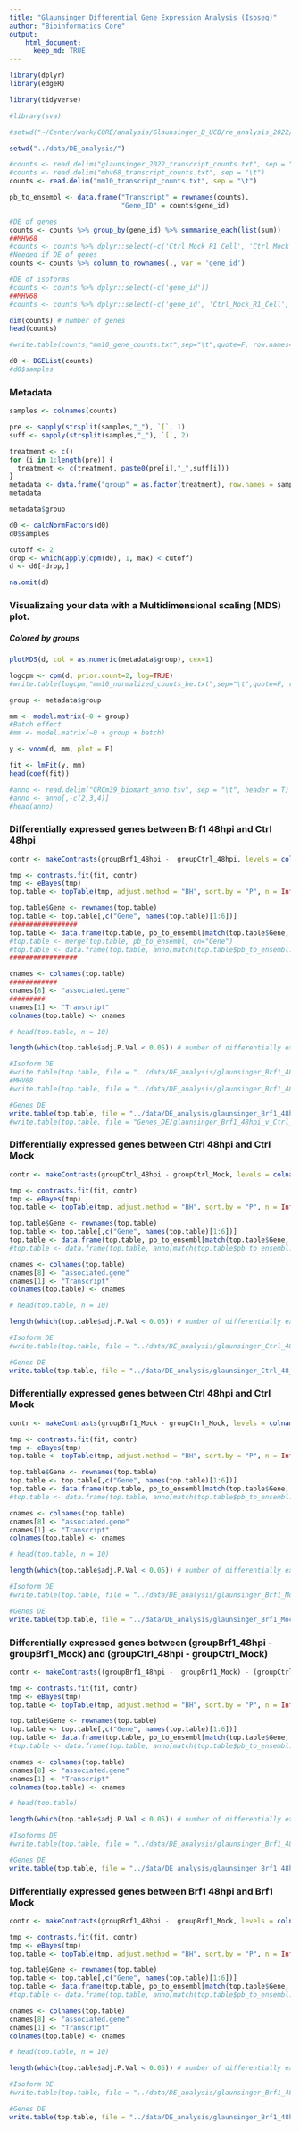 ```yaml
---
title: "Glaunsinger Differential Gene Expression Analysis (Isoseq)"
author: "Bioinformatics Core"
output:
    html_document:
      keep_md: TRUE
---
```


```r


library(dplyr)
library(edgeR)

library(tidyverse)

#library(sva)
```


```r
#setwd("~/Center/work/CORE/analysis/Glaunsinger_B_UCB/re_analysis_2022/") # set to your working directory

setwd("../data/DE_analysis/")

#counts <- read.delim("glaunsinger_2022_transcript_counts.txt", sep = "\t")
#counts <- read.delim("mhv68_transcript_counts.txt", sep = "\t")
counts <- read.delim("mm10_transcript_counts.txt", sep = "\t")

pb_to_ensembl <- data.frame("Transcript" = rownames(counts),
                            "Gene_ID" = counts$gene_id)

#DE of genes
counts <- counts %>% group_by(gene_id) %>% summarise_each(list(sum))
##MHV68
#counts <- counts %>% dplyr::select(-c('Ctrl_Mock_R1_Cell', 'Ctrl_Mock_R2_Cell', 'Brf1_Mock_R1_Cell', 'Brf1_Mock_R2_Cell'))
#Needed if DE of genes
counts <- counts %>% column_to_rownames(., var = 'gene_id')

#DE of isoforms
#counts <- counts %>% dplyr::select(-c('gene_id'))
##MHV68
#counts <- counts %>% dplyr::select(-c('gene_id', 'Ctrl_Mock_R1_Cell', 'Ctrl_Mock_R2_Cell', 'Brf1_Mock_R1_Cell', 'Brf1_Mock_R2_Cell'))

dim(counts) # number of genes
head(counts)

#write.table(counts,"mm10_gene_counts.txt",sep="\t",quote=F, row.names=T)
```

```r
d0 <- DGEList(counts)
#d0$samples
```


### Metadata
```r
samples <- colnames(counts)

pre <- sapply(strsplit(samples,"_"), `[`, 1)
suff <- sapply(strsplit(samples,"_"), `[`, 2)

treatment <- c()
for (i in 1:length(pre)) {
  treatment <- c(treatment, paste0(pre[i],"_",suff[i]))
}
metadata <- data.frame("group" = as.factor(treatment), row.names = samples)
metadata
```

```r
metadata$group
```

```r
d0 <- calcNormFactors(d0)
d0$samples
```

```r
cutoff <- 2
drop <- which(apply(cpm(d0), 1, max) < cutoff)
d <- d0[-drop,]

na.omit(d)

```

### Visualizaing your data with a Multidimensional scaling (MDS) plot. 

##### Colored by groups
```r
plotMDS(d, col = as.numeric(metadata$group), cex=1)
```


```r
logcpm <- cpm(d, prior.count=2, log=TRUE)
#write.table(logcpm,"mm10_normalized_counts_be.txt",sep="\t",quote=F, row.names=T)
```

```r
group <- metadata$group

mm <- model.matrix(~0 + group)
#Batch effect
#mm <- model.matrix(~0 + group + batch)
```


```r
y <- voom(d, mm, plot = F)

fit <- lmFit(y, mm)
head(coef(fit))
```


```r
#anno <- read.delim("GRCm39_biomart_anno.tsv", sep = "\t", header = T)
#anno <- anno[,-c(2,3,4)]
#head(anno)
```

### Differentially expressed genes between Brf1 48hpi and Ctrl 48hpi
```r
contr <- makeContrasts(groupBrf1_48hpi -  groupCtrl_48hpi, levels = colnames(coef(fit)))

tmp <- contrasts.fit(fit, contr)
tmp <- eBayes(tmp)
top.table <- topTable(tmp, adjust.method = "BH", sort.by = "P", n = Inf)

top.table$Gene <- rownames(top.table)
top.table <- top.table[,c("Gene", names(top.table)[1:6])]
#################
top.table <- data.frame(top.table, pb_to_ensembl[match(top.table$Gene, pb_to_ensembl$Transcrtipt),2])
#top.table <- merge(top.table, pb_to_ensembl, on="Gene")
#top.table <- data.frame(top.table, anno[match(top.table$pb_to_ensembl.match.top.table.Gene..pb_to_ensembl.Transcrtipt..., anno$Gene.stable.ID.version),], logcpm[match(top.table$Gene,rownames(logcpm)),])
#################

cnames <- colnames(top.table)
############
cnames[8] <- "associated.gene"
#########
cnames[1] <- "Transcript"
colnames(top.table) <- cnames

# head(top.table, n = 10)

length(which(top.table$adj.P.Val < 0.05)) # number of differentially expressed genes

#Isoform DE
#write.table(top.table, file = "../data/DE_analysis/glaunsinger_Brf1_48hpi_v_Ctrl_48_DE_analysis_mm10.txt", row.names = F, sep = "\t", quote = F)
#MHV68
#write.table(top.table, file = "../data/DE_analysis/glaunsinger_Brf1_48hpi_v_Ctrl_48_DE_mhv68_analysis.txt", row.names = F, sep = "\t", quote = F)

#Genes DE
write.table(top.table, file = "../data/DE_analysis/glaunsinger_Brf1_48hpi_v_Ctrl_48_DE_analysis_mm10_genes.txt", row.names = F, sep = "\t", quote = F)
#write.table(top.table, file = "Genes_DE/glaunsinger_Brf1_48hpi_v_Ctrl_48_genes_DE_mhv68_analysis_be.txt", row.names = F, sep = "\t", quote = F)
```

### Differentially expressed genes between Ctrl 48hpi and Ctrl Mock
```r
contr <- makeContrasts(groupCtrl_48hpi - groupCtrl_Mock, levels = colnames(coef(fit)))

tmp <- contrasts.fit(fit, contr)
tmp <- eBayes(tmp)
top.table <- topTable(tmp, adjust.method = "BH", sort.by = "P", n = Inf)

top.table$Gene <- rownames(top.table)
top.table <- top.table[,c("Gene", names(top.table)[1:6])]
top.table <- data.frame(top.table, pb_to_ensembl[match(top.table$Gene, pb_to_ensembl$Transcrtipt),2])
#top.table <- data.frame(top.table, anno[match(top.table$pb_to_ensembl.match.top.table.Gene..pb_to_ensembl.Transcrtipt..., anno$Gene.stable.ID.version),], logcpm[match(top.table$Gene,rownames(logcpm)),])

cnames <- colnames(top.table)
cnames[8] <- "associated.gene"
cnames[1] <- "Transcript"
colnames(top.table) <- cnames

# head(top.table, n = 10)

length(which(top.table$adj.P.Val < 0.05)) # number of differentially expressed genes

#Isoform DE
#write.table(top.table, file = "../data/DE_analysis/glaunsinger_Ctrl_48_v_Ctrl_Mock_DE_analysis_mm10.txt", row.names = F, sep = "\t", quote = F)

#Genes DE
write.table(top.table, file = "../data/DE_analysis/glaunsinger_Ctrl_48_v_Ctrl_Mock_DE_analysis_mm10_genes.txt", row.names = F, sep = "\t", quote = F)
```


### Differentially expressed genes between Ctrl 48hpi and Ctrl Mock
```r
contr <- makeContrasts(groupBrf1_Mock - groupCtrl_Mock, levels = colnames(coef(fit)))

tmp <- contrasts.fit(fit, contr)
tmp <- eBayes(tmp)
top.table <- topTable(tmp, adjust.method = "BH", sort.by = "P", n = Inf)

top.table$Gene <- rownames(top.table)
top.table <- top.table[,c("Gene", names(top.table)[1:6])]
top.table <- data.frame(top.table, pb_to_ensembl[match(top.table$Gene, pb_to_ensembl$Transcrtipt),2])
#top.table <- data.frame(top.table, anno[match(top.table$pb_to_ensembl.match.top.table.Gene..pb_to_ensembl.Transcrtipt..., anno$Gene.stable.ID.version),], logcpm[match(top.table$Gene,rownames(logcpm)),])

cnames <- colnames(top.table)
cnames[8] <- "associated.gene"
cnames[1] <- "Transcript"
colnames(top.table) <- cnames

# head(top.table, n = 10)

length(which(top.table$adj.P.Val < 0.05)) # number of differentially expressed genes

#Isoform DE
#write.table(top.table, file = "../data/DE_analysis/glaunsinger_Brf1_Mock_v_Ctrl_Mock_DE_analysis_mm10.txt", row.names = F, sep = "\t", quote = F)

#Genes DE
write.table(top.table, file = "../data/DE_analysis/glaunsinger_Brf1_Mock_v_Ctrl_Mock_DE_analysis_mm10_genes.txt", row.names = F, sep = "\t", quote = F)
```


### Differentially expressed genes between (groupBrf1_48hpi -  groupBrf1_Mock) and (groupCtrl_48hpi - groupCtrl_Mock)
```r
contr <- makeContrasts((groupBrf1_48hpi -  groupBrf1_Mock) - (groupCtrl_48hpi - groupCtrl_Mock), levels = colnames(coef(fit)))

tmp <- contrasts.fit(fit, contr)
tmp <- eBayes(tmp)
top.table <- topTable(tmp, adjust.method = "BH", sort.by = "P", n = Inf)

top.table$Gene <- rownames(top.table)
top.table <- top.table[,c("Gene", names(top.table)[1:6])]
top.table <- data.frame(top.table, pb_to_ensembl[match(top.table$Gene, pb_to_ensembl$Transcrtipt),2])
#top.table <- data.frame(top.table, anno[match(top.table$pb_to_ensembl.match.top.table.Gene..pb_to_ensembl.Transcrtipt..., anno$Gene.stable.ID.version),], logcpm[match(top.table$Gene,rownames(logcpm)),])

cnames <- colnames(top.table)
cnames[8] <- "associated.gene"
cnames[1] <- "Transcript"
colnames(top.table) <- cnames

# head(top.table)

length(which(top.table$adj.P.Val < 0.05)) # number of differentially expressed genes

#Isoforms DE
#write.table(top.table, file = "../data/DE_analysis/glaunsinger_Brf1_48hpi_Brf1_Mock_v_Ctrl_48hpi_Ctrl_Mock_DE_analysis_mm10.txt", row.names = F, sep = "\t", quote = F)

#Genes DE
write.table(top.table, file = "../data/DE_analysis/glaunsinger_Brf1_48hpi_v_Brf1_Mock_v_Ctrl_48hpi_Ctrl_Mock_DE_analysis_mm10_genes.txt", row.names = F, sep = "\t", quote = F)
```


### Differentially expressed genes between Brf1 48hpi and Brf1 Mock
```r
contr <- makeContrasts(groupBrf1_48hpi -  groupBrf1_Mock, levels = colnames(coef(fit)))

tmp <- contrasts.fit(fit, contr)
tmp <- eBayes(tmp)
top.table <- topTable(tmp, adjust.method = "BH", sort.by = "P", n = Inf)

top.table$Gene <- rownames(top.table)
top.table <- top.table[,c("Gene", names(top.table)[1:6])]
top.table <- data.frame(top.table, pb_to_ensembl[match(top.table$Gene, pb_to_ensembl$Transcrtipt),2])
#top.table <- data.frame(top.table, anno[match(top.table$pb_to_ensembl.match.top.table.Gene..pb_to_ensembl.Transcrtipt..., anno$Gene.stable.ID.version),], logcpm[match(top.table$Gene,rownames(logcpm)),])

cnames <- colnames(top.table)
cnames[8] <- "associated.gene"
cnames[1] <- "Transcript"
colnames(top.table) <- cnames

# head(top.table, n = 10)

length(which(top.table$adj.P.Val < 0.05)) # number of differentially expressed genes

#Isoform DE
#write.table(top.table, file = "../data/DE_analysis/glaunsinger_Brf1_48hpi_v_Brf1_Mock_DE_analysis_mm10.txt", row.names = F, sep = "\t", quote = F)

#Genes DE
write.table(top.table, file = "../data/DE_analysis/glaunsinger_Brf1_48hpi_v_Brf1_Mock_DE_analysis_mm10_genes.txt", row.names = F, sep = "\t", quote = F)
```
